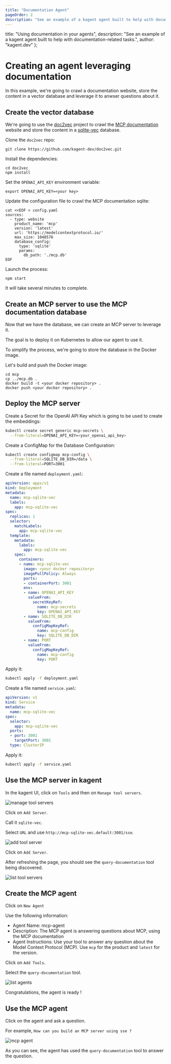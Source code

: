 ```yaml
---
title: "Documentation Agent"
pageOrder: 2
description: "See an example of a kagent agent built to help with documentation-related tasks."
---
```


  title: "Using documentation in your agents",
  description: "See an example of a kagent agent built to help with documentation-related tasks.",
  author: "kagent.dev"
};

# Creating an agent leveraging documentation

In this example, we're going to crawl a documentation website, store the content in a vector database and leverage it to anwser questions about it.

## Create the vector database

We're going to use the [doc2vec](https://github.com/kagent-dev/doc2vec) project to crawl the [MCP documentation](https://modelcontextprotocol.io/) website and store the content in a [sqlite-vec](https://github.com/asg017/sqlite-vec) database.

Clone the `doc2vec` repo:

```shell
git clone https://github.com/kagent-dev/doc2vec.git
```

Install the dependencies:

```shell
cd doc2vec
npm install
```

Set the `OPENAI_API_KEY` environment variable:

```shell
export OPENAI_API_KEY=<your key>
```

Update the configuration file to crawl the MCP documentation sqlite:

```shell
cat <<EOF > config.yaml
sources:
  - type: website
    product_name: 'mcp'
    version: 'latest'
    url: 'https://modelcontextprotocol.io/'
    max_size: 1048576
    database_config:
      type: 'sqlite'
      params:
        db_path: './mcp.db'
EOF
```

Launch the process:

```shell
npm start
```

It will take several minutes to complete.

## Create an MCP server to use the MCP documentation database

Now that we have the database, we can create an MCP server to leverage it.

The goal is to deploy it on Kubernetes to allow our agent to use it.

To simplify the process, we're going to store the database in the Docker image.

Let's build and push the Docker image:

```shell
cd mcp
cp ../mcp.db .
docker build -t <your docker repository> .
docker push <your docker repository> .
```

## Deploy the MCP server

Create a Secret for the OpenAI API Key which is going to be used to create the embeddings:

```bash
kubectl create secret generic mcp-secrets \
  --from-literal=OPENAI_API_KEY=<your_openai_api_key>
```

Create a ConfigMap for the Database Configuration:

```bash
kubectl create configmap mcp-config \
  --from-literal=SQLITE_DB_DIR=/data \
  --from-literal=PORT=3001
```

Create a file named `deployment.yaml`:

```yaml
apiVersion: apps/v1
kind: Deployment
metadata:
  name: mcp-sqlite-vec
  labels:
    app: mcp-sqlite-vec
spec:
  replicas: 1
  selector:
    matchLabels:
      app: mcp-sqlite-vec
  template:
    metadata:
      labels:
        app: mcp-sqlite-vec
    spec:
      containers:
      - name: mcp-sqlite-vec
        image: <your docker repository>
        imagePullPolicy: Always
        ports:
        - containerPort: 3001
        env:
        - name: OPENAI_API_KEY
          valueFrom:
            secretKeyRef:
              name: mcp-secrets
              key: OPENAI_API_KEY
        - name: SQLITE_DB_DIR
          valueFrom:
            configMapKeyRef:
              name: mcp-config
              key: SQLITE_DB_DIR
        - name: PORT
          valueFrom:
            configMapKeyRef:
              name: mcp-config
              key: PORT
```

Apply it:
```bash
kubectl apply -f deployment.yaml
```

Create a file named `service.yaml`:

```yaml
apiVersion: v1
kind: Service
metadata:
  name: mcp-sqlite-vec
spec:
  selector:
    app: mcp-sqlite-vec
  ports:
  - port: 3001
    targetPort: 3001
  type: ClusterIP
```

Apply it:
```bash
kubectl apply -f service.yaml
```

## Use the MCP server in kagent

In the kagent UI, click on `Tools` and then on `Manage tool servers`.

![manage tool servers](/images/manage-tool-servers.png "Manage tool servers")

Click on `Add Server`.

Call it `sqlite-vec`.

Select `URL` and use `http://mcp-sqlite-vec.default:3001/sse`.

![add tool server](/images/add-tool-server.png "Add tool server")

Click on `Add Server`.

After refreshing the page, you should see the `query-documentation` tool being discovered.

![list tool servers](/images/list-tool-servers.png "List tool servers")

## Create the MCP agent

Click on `New Agent`

Use the following information:

- Agent Name: mcp-agent
- Description: The MCP agent is answering questions about MCP, using the MCP documentation
- Agent Instructions: Use your tool to answer any question about the Model Context Protocol (MCP).  Use `mcp` for the product and `latest` for the version.

Click on `Add Tools`.

Select the `query-documentation` tool.

![list agents](/images/list-agents.png "List agents")

Congratulations, the agent is ready !

## Use the MCP agent

Click on the agent and ask a question.

For example, `How can you build an MCP server using sse ?`

![mcp agent](/images/mcp-agent.png "MCP agent")

As you can see, the agent has used the `query-documentation` tool to answer the question.